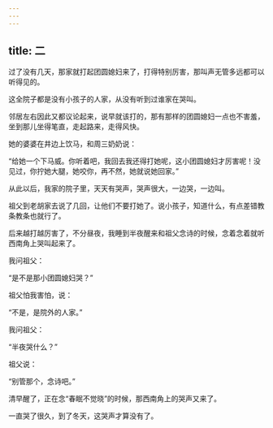 ```yaml
---
---
---
```

title: 二
---



过了没有几天，那家就打起团圆媳妇来了，打得特别厉害，那叫声无管多远都可以听得见的。

这全院子都是没有小孩子的人家，从没有听到过谁家在哭叫。

邻居左右因此又都议论起来，说早就该打的，那有那样的团圆媳妇一点也不害羞，坐到那儿坐得笔直，走起路来，走得风快。

她的婆婆在井边上饮马，和周三奶奶说：

“给她一个下马威。你听着吧，我回去我还得打她呢，这小团圆媳妇才厉害呢！没见过，你拧她大腿，她咬你，再不然，她就说她回家。”

从此以后，我家的院子里，天天有哭声，哭声很大，一边哭，一边叫。

祖父到老胡家去说了几回，让他们不要打她了。说小孩子，知道什么，有点差错教条教条也就行了。

后来越打越厉害了，不分昼夜，我睡到半夜醒来和祖父念诗的时候，念着念着就听西南角上哭叫起来了。

我问祖父：

“是不是那小团圆媳妇哭？”

祖父怕我害怕，说：

“不是，是院外的人家。”

我问祖父：

“半夜哭什么？”

祖父说：

“别管那个，念诗吧。”

清早醒了，正在念“春眠不觉晓”的时候，那西南角上的哭声又来了。

一直哭了很久，到了冬天，这哭声才算没有了。